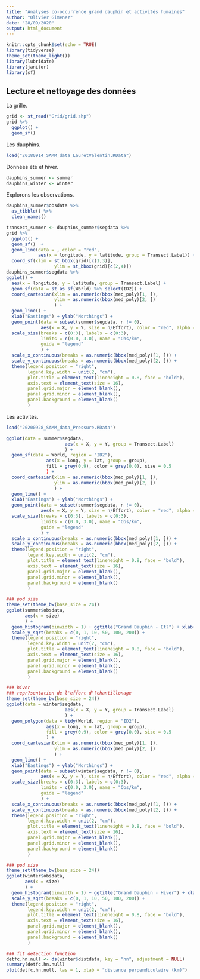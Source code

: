 ```yaml
---
title: "Analyses co-occurrence grand dauphin et activités humaines"
author: "Olivier Gimenez"
date: "28/09/2020"
output: html_document
---
```


```r
knitr::opts_chunk$set(echo = TRUE)
library(tidyverse)
theme_set(theme_light())
library(lubridate)
library(janitor)
library(sf)
```

## Lecture et nettoyage des données

La grille.
```r
grid <- st_read("Grid/grid.shp")
grid %>%
  ggplot() +
  geom_sf()
```


Les dauphins. 
```r
load("20180914_SAMM_data_LauretValentin.RData")
```

Données été et hiver.
```r
dauphins_summer <- summer
dauphins_winter <- winter
```

Explorons les observations.
```r
dauphins_summer$obsdata %>%
  as_tibble() %>%
  clean_names()
```


```r
transect_summer <- dauphins_summer$segdata %>%
grid %>%
  ggplot() +
  geom_sf()  + 
  geom_line(data = , color = "red",
            aes(x = longitude, y = latitude, group = Transect.Label)) + 
  coord_sf(xlim = st_bbox(grid)[c(1,3)],
                  ylim = st_bbox(grid)[c(2,4)])
dauphins_summer$segdata %>%
ggplot() +
  aes(x = longitude, y = latitude, group = Transect.Label) + 
  geom_sf(data = st_as_sf(World) %>% select(ID2)) + 
  coord_cartesian(xlim = as.numeric(bbox(med_poly)[1, ]),
                  ylim = as.numeric(bbox(med_poly)[2, ])
                  ) + 
  geom_line() + 
  xlab("Eastings") + ylab("Northings") +
  geom_point(data = subset(summer$segdata, n != 0),
             aes(x = X, y = Y, size = n/Effort), color = "red", alpha = 0.6) +
  scale_size(breaks = c(0:3), labels = c(0:3), 
             limits = c(0.0, 3.0), name = "Obs/km", 
             guide = "legend"
             ) +
  scale_x_continuous(breaks = as.numeric(bbox(med_poly)[1, ])) +
  scale_y_continuous(breaks = as.numeric(bbox(med_poly)[2, ])) +                       
  theme(legend.position = "right", 
        legend.key.width = unit(2, "cm"),
        plot.title = element_text(lineheight = 0.8, face = "bold"), 
        axis.text = element_text(size = 16),
        panel.grid.major = element_blank(),
        panel.grid.minor = element_blank(),
        panel.background = element_blank()
        )
```




Les activités.
```r
load("20200928_SAMM_data_Pressure.RData")
```




```r
ggplot(data = summer$segdata, 
                      aes(x = X, y = Y, group = Transect.Label)
                      ) + 
  geom_sf(data = World, region = "ID2"),
               aes(x = long, y = lat, group = group),
               fill = grey(0.9), color = grey(0.0), size = 0.5
               ) + 
  coord_cartesian(xlim = as.numeric(bbox(med_poly)[1, ]),
                  ylim = as.numeric(bbox(med_poly)[2, ])
                  ) + 
  geom_line() + 
  xlab("Eastings") + ylab("Northings") +
  geom_point(data = subset(summer$segdata, n != 0),
             aes(x = X, y = Y, size = n/Effort), color = "red", alpha = 0.6) +
  scale_size(breaks = c(0:3), labels = c(0:3), 
             limits = c(0.0, 3.0), name = "Obs/km", 
             guide = "legend"
             ) +
  scale_x_continuous(breaks = as.numeric(bbox(med_poly)[1, ])) +
  scale_y_continuous(breaks = as.numeric(bbox(med_poly)[2, ])) +                       
  theme(legend.position = "right", 
        legend.key.width = unit(2, "cm"),
        plot.title = element_text(lineheight = 0.8, face = "bold"), 
        axis.text = element_text(size = 16),
        panel.grid.major = element_blank(),
        panel.grid.minor = element_blank(),
        panel.background = element_blank()
        )

### pod size
theme_set(theme_bw(base_size = 24))
ggplot(summer$obsdata,
       aes(x = size)
       ) +
  geom_histogram(binwidth = 1) + ggtitle("Grand Dauphin - Et?") + xlab("Pod Size") +
  scale_y_sqrt(breaks = c(0, 1, 10, 50, 100, 200)) +
  theme(legend.position = "right", 
        legend.key.width = unit(2, "cm"),
        plot.title = element_text(lineheight = 0.8, face = "bold"), 
        axis.text = element_text(size = 16),
        panel.grid.major = element_blank(),
        panel.grid.minor = element_blank(),
        panel.background = element_blank()
        )

### hiver
### repr?sentation de l'effort d'?chantillonage
theme_set(theme_bw(base_size = 24))
ggplot(data = winter$segdata, 
                      aes(x = X, y = Y, group = Transect.Label)
                      ) + 
  geom_polygon(data = tidy(World, region = "ID2"),
               aes(x = long, y = lat, group = group),
               fill = grey(0.9), color = grey(0.0), size = 0.5
               ) + 
  coord_cartesian(xlim = as.numeric(bbox(med_poly)[1, ]),
                  ylim = as.numeric(bbox(med_poly)[2, ])
                  ) + 
  geom_line() + 
  xlab("Eastings") + ylab("Northings") +
  geom_point(data = subset(winter$segdata, n != 0),
             aes(x = X, y = Y, size = n/Effort), color = "red", alpha = 0.6) +
  scale_size(breaks = c(0:3), labels = c(0:3), 
             limits = c(0.0, 3.0), name = "Obs/km", 
             guide = "legend"
             ) +
  scale_x_continuous(breaks = as.numeric(bbox(med_poly)[1, ])) +
  scale_y_continuous(breaks = as.numeric(bbox(med_poly)[2, ])) +                       
  theme(legend.position = "right", 
        legend.key.width = unit(2, "cm"),
        plot.title = element_text(lineheight = 0.8, face = "bold"), 
        axis.text = element_text(size = 16),
        panel.grid.major = element_blank(),
        panel.grid.minor = element_blank(),
        panel.background = element_blank()
        )

### pod size
theme_set(theme_bw(base_size = 24))
ggplot(winter$obsdata,
       aes(x = size)
       ) +
  geom_histogram(binwidth = 1) + ggtitle("Grand Dauphin - Hiver") + xlab("Pod Size") +
  scale_y_sqrt(breaks = c(0, 1, 10, 50, 100, 200)) +
  theme(legend.position = "right", 
        legend.key.width = unit(2, "cm"),
        plot.title = element_text(lineheight = 0.8, face = "bold"), 
        axis.text = element_text(size = 16),
        panel.grid.major = element_blank(),
        panel.grid.minor = element_blank(),
        panel.background = element_blank()
        )

### fit detection function
detfc.hn.null <- ds(winter$distdata, key = "hn", adjustment = NULL)
summary(detfc.hn.null)
plot(detfc.hn.null, las = 1, xlab = "distance perpendiculaire (km)")

```

